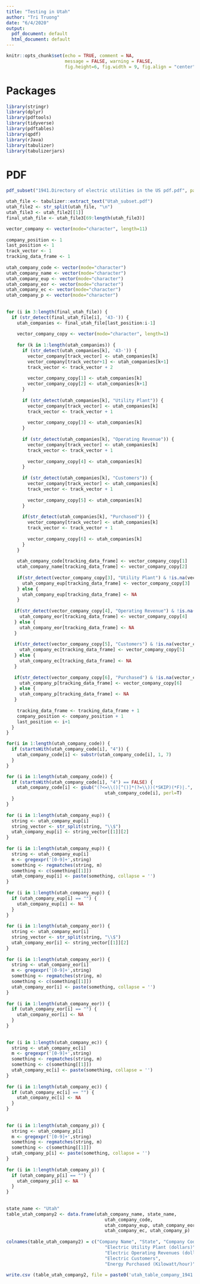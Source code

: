 ```yaml
---        
title: "Testing in Utah"        
author: "Tri Truong"        
date: "6/4/2020"        
output:         
  pdf_document: default        
  html_document: default        
---        
```

         
```r
knitr::opts_chunk$set(echo = TRUE, comment = NA,         
                      message = FALSE, warning = FALSE,        
                      fig.height=6, fig.width = 9, fig.align = "center")        
```        
         
# Packages        
         
```r
library(stringr)        
library(dplyr)        
library(pdftools)        
library(tidyverse)        
library(pdftables)        
library(qpdf)        
library(rJava)        
library(tabulizer)        
library(tabulizerjars)        
```        
         
# PDF        
         
```r
pdf_subset("1941.Directory of electric utilities in the US pdf.pdf", page= 876:887, output= "Utah_subset.pdf")        
```        
         
         
```r
utah_file <- tabulizer::extract_text("Utah_subset.pdf")        
utah_file2 <- str_split(utah_file, "\n")        
utah_file3 <- utah_file2[[1]]        
final_utah_file <- utah_file3[69:length(utah_file3)]        
```        
     
   
         
```r
vector_company <- vector(mode="character", length=11)        
         
company_position <- 1        
last_position <- 1        
track_vector <- 1        
tracking_data_frame <- 1        
         
utah_company_code <- vector(mode="character")        
utah_company_name <- vector(mode="character")        
utah_company_eup <- vector(mode="character")        
utah_company_eor <- vector(mode="character")        
utah_company_ec <- vector(mode="character")        
utah_company_p <- vector(mode="character")        
         
         
for (i in 3:length(final_utah_file)) {        
  if (str_detect(final_utah_file[i], '43-')) {        
    utah_companies <- final_utah_file[last_position:i-1]        
            
    vector_company_copy <- vector(mode="character", length=1)        
            
    for (k in 1:length(utah_companies)) {        
      if (str_detect(utah_companies[k], '43-')) {        
        vector_company[track_vector] <- utah_companies[k]        
        vector_company[track_vector+1] <- utah_companies[k+1]        
        track_vector <- track_vector + 2        
                
        vector_company_copy[1] <- utah_companies[k]        
        vector_company_copy[2] <- utah_companies[k+1]        
      }        
              
      if (str_detect(utah_companies[k], "Utility Plant")) {        
        vector_company[track_vector] <- utah_companies[k]        
        track_vector <- track_vector + 1        
                
        vector_company_copy[3] <- utah_companies[k]        
      }        
              
      if (str_detect(utah_companies[k], "Operating Revenue")) {        
        vector_company[track_vector] <- utah_companies[k]        
        track_vector <- track_vector + 1        
                
        vector_company_copy[4] <- utah_companies[k]        
      }        
              
      if (str_detect(utah_companies[k], "Customers")) {        
        vector_company[track_vector] <- utah_companies[k]        
        track_vector <- track_vector + 1        
                
        vector_company_copy[5] <- utah_companies[k]        
      }        
              
      if(str_detect(utah_companies[k], "Purchased")) {        
        vector_company[track_vector] <- utah_companies[k]        
        track_vector <- track_vector + 1        
                
        vector_company_copy[6] <- utah_companies[k]        
      }        
    }        
           
    utah_company_code[tracking_data_frame] <- vector_company_copy[1]        
    utah_company_name[tracking_data_frame] <- vector_company_copy[2]        
            
    if(str_detect(vector_company_copy[3], "Utility Plant") & !is.na(vector_company_copy[3])) {        
      utah_company_eup[tracking_data_frame] <- vector_company_copy[3]        
    } else {        
      utah_company_eup[tracking_data_frame] <- NA        
    }        
            
   if(str_detect(vector_company_copy[4], "Operating Revenue") & !is.na(vector_company_copy[4])) {        
     utah_company_eor[tracking_data_frame] <- vector_company_copy[4]        
   } else {        
     utah_company_eor[tracking_data_frame] <- NA        
   }        
         
   if(str_detect(vector_company_copy[5], "Customers") & !is.na(vector_company_copy[5])) {        
     utah_company_ec[tracking_data_frame] <- vector_company_copy[5]        
   } else {        
     utah_company_ec[tracking_data_frame] <- NA        
   }        
         
   if(str_detect(vector_company_copy[6], "Purchased") & !is.na(vector_company_copy[6])) {        
     utah_company_p[tracking_data_frame] <- vector_company_copy[6]        
   } else {        
     utah_company_p[tracking_data_frame] <- NA        
   }        
         
    tracking_data_frame <- tracking_data_frame + 1        
    company_position <- company_position + 1        
    last_position <- i+1        
  }        
}        
```        
         
```r
for(i in 1:length(utah_company_code)) {  
  if (startsWith(utah_company_code[i], "4")) {  
    utah_company_code[i] <- substr(utah_company_code[i], 1, 7)  
  }  
}  
```  
         
         
```r
for (i in 1:length(utah_company_code)) {        
  if (startsWith(utah_company_code[i], "4") == FALSE) {        
    utah_company_code[i] <- gsub("(?<=\\()[^()]*(?=\\))(*SKIP)(*F)|.", "",         
                                     utah_company_code[i], perl=T)        
  }        
}        
         
for (i in 1:length(utah_company_eup)) {        
  string <- utah_company_eup[i]        
  string_vector <- str_split(string, "\\$")        
  utah_company_eup[i] <- string_vector[[1]][2]        
}        
         
for (i in 1:length(utah_company_eup)) {        
  string <- utah_company_eup[i]        
  m <- gregexpr('[0-9]+',string)        
  something <- regmatches(string, m)        
  something <- c(something[[1]])        
  utah_company_eup[i] <- paste(something, collapse = '')        
}        
         
for (i in 1:length(utah_company_eup)) {        
  if (utah_company_eup[i] == "") {        
    utah_company_eup[i] <- NA        
  }        
}        
         
for (i in 1:length(utah_company_eor)) {        
  string <- utah_company_eor[i]        
  string_vector <- str_split(string, "\\$")        
  utah_company_eor[i] <- string_vector[[1]][2]        
}        
         
for (i in 1:length(utah_company_eor)) {        
  string <- utah_company_eor[i]        
  m <- gregexpr('[0-9]+',string)        
  something <- regmatches(string, m)        
  something <- c(something[[1]])        
  utah_company_eor[i] <- paste(something, collapse = '')        
}        
         
for (i in 1:length(utah_company_eor)) {        
  if (utah_company_eor[i] == "") {        
    utah_company_eor[i] <- NA        
  }        
}        
         
         
for (i in 1:length(utah_company_ec)) {        
  string <- utah_company_ec[i]        
  m <- gregexpr('[0-9]+',string)        
  something <- regmatches(string, m)        
  something <- c(something[[1]])        
  utah_company_ec[i] <- paste(something, collapse = '')        
}        
         
for (i in 1:length(utah_company_ec)) {        
  if (utah_company_ec[i] == "") {        
    utah_company_ec[i] <- NA        
  }        
}        
         
         
for (i in 1:length(utah_company_p)) {        
  string <- utah_company_p[i]        
  m <- gregexpr('[0-9]+',string)        
  something <- regmatches(string, m)        
  something <- c(something[[1]])        
  utah_company_p[i] <- paste(something, collapse = '')        
}        
         
for (i in 1:length(utah_company_p)) {        
  if (utah_company_p[i] == "") {        
    utah_company_p[i] <- NA        
  }        
}        
         
         
state_name <- "Utah"        
table_utah_company2 <- data.frame(utah_company_name, state_name,         
                                     utah_company_code,         
                                     utah_company_eup, utah_company_eor,        
                                     utah_company_ec, utah_company_p)        
         
colnames(table_utah_company2) = c("Company Name", "State", "Company Code",         
                                     "Electric Utility Plant (dollars)",         
                                     "Electric Operating Revenues (dollars)",        
                                     "Electric Customers",         
                                     "Energy Purchased (Kilowatt/hour)")        
         
write.csv (table_utah_company2, file = paste0('utah_table_company_1941', '.csv'))        
```        
 
 